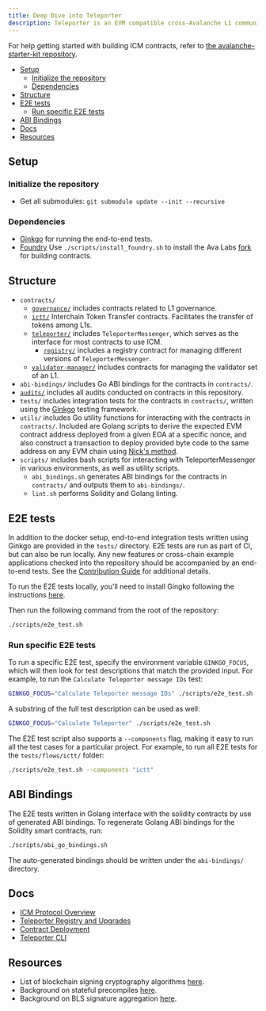 ```yaml
---
title: Deep Dive into Teleporter
description: Teleporter is an EVM compatible cross-Avalanche L1 communication protocol built on top of Avalanche Warp Messaging (AWM), and implemented as a Solidity smart contract.
---
```



For help getting started with building ICM contracts, refer to [the avalanche-starter-kit repository](https://github.com/ava-labs/avalanche-starter-kit).

- [Setup](#setup)
  - [Initialize the repository](#initialize-the-repository)
  - [Dependencies](#dependencies)
- [Structure](#structure)
- [E2E tests](#e2e-tests)
  - [Run specific E2E tests](#run-specific-e2e-tests)
- [ABI Bindings](#abi-bindings)
- [Docs](#docs)
- [Resources](#resources)

## Setup

### Initialize the repository

- Get all submodules: `git submodule update --init --recursive`

### Dependencies

- [Ginkgo](https://onsi.github.io/ginkgo/#installing-ginkgo) for running the end-to-end tests.
- [Foundry](https://book.getfoundry.sh/) Use `./scripts/install_foundry.sh` to install the Ava Labs [fork](https://github.com/ava-labs/foundry) for building contracts.

## Structure

- `contracts/`
  - [`governance/`](https://github.com/ava-labs/teleporter/blob/main/contracts/governance/README.md) includes contracts related to L1 governance.
  - [`ictt/`](https://github.com/ava-labs/teleporter/blob/main/contracts/ictt/README.md) Interchain Token Transfer contracts. Facilitates the transfer of tokens among L1s.
  - [`teleporter/`](https://github.com/ava-labs/teleporter/blob/main/contracts/teleporter/README.md) includes `TeleporterMessenger`, which serves as the interface for most contracts to use ICM. 
    - [`registry/`](https://github.com/ava-labs/teleporter/blob/main/contracts/teleporter/registry/README.md) includes a registry contract for managing different versions of `TeleporterMessenger`.
  - [`validator-manager/`](https://github.com/ava-labs/teleporter/blob/main/contracts/validator-manager/README.md) includes contracts for managing the validator set of an L1.
- `abi-bindings/` includes Go ABI bindings for the contracts in `contracts/`.
- [`audits/`](https://github.com/ava-labs/teleporter/blob/main/audits/README.md) includes all audits conducted on contracts in this repository.
- `tests/` includes integration tests for the contracts in `contracts/`, written using the [Ginkgo](https://onsi.github.io/ginkgo/) testing framework.
- `utils/` includes Go utility functions for interacting with the contracts in `contracts/`. Included are Golang scripts to derive the expected EVM contract address deployed from a given EOA at a specific nonce, and also construct a transaction to deploy provided byte code to the same address on any EVM chain using [Nick's method](https://yamenmerhi.medium.com/nicks-method-ethereum-keyless-execution-168a6659479c#).
- `scripts/` includes bash scripts for interacting with TeleporterMessenger in various environments, as well as utility scripts.
  - `abi_bindings.sh` generates ABI bindings for the contracts in `contracts/` and outputs them to `abi-bindings/`.
  - `lint.sh` performs Solidity and Golang linting.

## E2E tests

In addition to the docker setup, end-to-end integration tests written using Ginkgo are provided in the `tests/` directory. E2E tests are run as part of CI, but can also be run locally. Any new features or cross-chain example applications checked into the repository should be accompanied by an end-to-end tests. See the [Contribution Guide](https://github.com/ava-labs/teleporter/blob/main/CONTRIBUTING.md) for additional details.

To run the E2E tests locally, you'll need to install Gingko following the instructions [here](https://onsi.github.io/ginkgo/#installing-ginkgo).

Then run the following command from the root of the repository:

```bash
./scripts/e2e_test.sh
```

### Run specific E2E tests

To run a specific E2E test, specify the environment variable `GINKGO_FOCUS`, which will then look for test descriptions that match the provided input. For example, to run the `Calculate Teleporter message IDs` test:

```bash
GINKGO_FOCUS="Calculate Teleporter message IDs" ./scripts/e2e_test.sh
```

A substring of the full test description can be used as well:

```bash
GINKGO_FOCUS="Calculate Teleporter" ./scripts/e2e_test.sh
```

The E2E test script also supports a `--components` flag, making it easy to run all the test cases for a particular project. For example, to run all E2E tests for the `tests/flows/ictt/` folder:

```bash
./scripts/e2e_test.sh --components "ictt"
```

## ABI Bindings

The E2E tests written in Golang interface with the solidity contracts by use of generated ABI bindings. To regenerate Golang ABI bindings for the Solidity smart contracts, run:

```bash
./scripts/abi_go_bindings.sh
```

The auto-generated bindings should be written under the `abi-bindings/` directory.

## Docs

- [ICM Protocol Overview](https://github.com/ava-labs/teleporter/blob/main/contracts/teleporter/README.md)
- [Teleporter Registry and Upgrades](https://github.com/ava-labs/teleporter/blob/main/contracts/teleporter/registry/README.md)
- [Contract Deployment](https://github.com/ava-labs/teleporter/blob/main/utils/contract-deployment/README.md)
- [Teleporter CLI](https://github.com/ava-labs/teleporter/blob/main/cmd/teleporter-cli/README.md)

## Resources

- List of blockchain signing cryptography algorithms [here](http://ethanfast.com/top-crypto.html).
- Background on stateful precompiles [here](https://medium.com/avalancheavax/customizing-the-evm-with-stateful-precompiles-f44a34f39efd).
- Background on BLS signature aggregation [here](https://crypto.stanford.edu/~dabo/pubs/papers/BLSmultisig.html).
